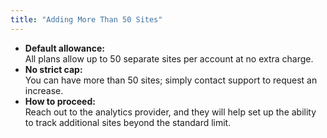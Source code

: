 ```yaml
---
title: "Adding More Than 50 Sites"
---
```


- **Default allowance:**\
  All plans allow up to 50 separate sites per account at no extra charge.
- **No strict cap:**\
  You can have more than 50 sites; simply contact support to request an increase.
- **How to proceed:**\
  Reach out to the analytics provider, and they will help set up the ability to track additional sites beyond the standard limit.